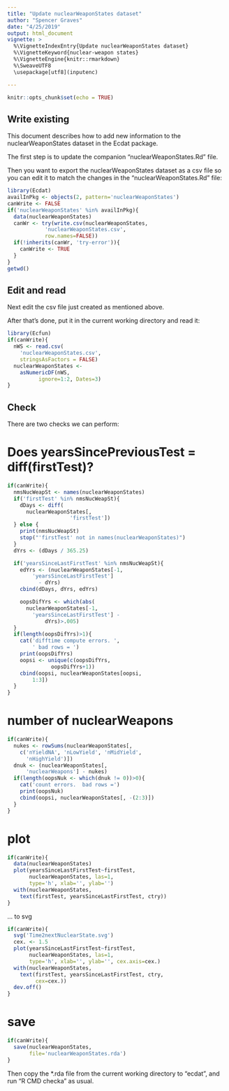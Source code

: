 ```yaml
---
title: "Update nuclearWeaponStates dataset"
author: "Spencer Graves"
date: "4/25/2019"
output: html_document
vignette: >
  %\VignetteIndexEntry{Update nuclearWeaponStates dataset}
  %\VignetteKeyword{nuclear-weapon states}
  %\VignetteEngine{knitr::rmarkdown}
  %\SweaveUTF8
  \usepackage[utf8](inputenc)

---
```


```r
knitr::opts_chunk$set(echo = TRUE)
```

## Write existing 

This document describes how to add new information to the nuclearWeaponStates dataset in the Ecdat package.  

The first step is to update the companion "nuclearWeaponStates.Rd" file.

Then you want to export the nuclearWeaponStates dataset as a csv file so you can edit it to match the changes in the "nuclearWeaponStates.Rd" file:

```r
library(Ecdat)
availInPkg <- objects(2, pattern='nuclearWeaponStates')
canWrite <- FALSE 
if('nuclearWeaponStates' %in% availInPkg){
  data(nuclearWeaponStates)
  canWr <- try(write.csv(nuclearWeaponStates, 
            'nuclearWeaponStates.csv', 
            row.names=FALSE))
  if(!inherits(canWr, 'try-error')){
    canWrite <- TRUE
  }
} 
getwd()
```

## Edit and read 

Next edit the csv file just created as mentioned above.

After that's done, put it in the current working directory and read it:

```r
library(Ecfun)
if(canWrite){
  nWS <- read.csv(
    'nuclearWeaponStates.csv', 
    stringsAsFactors = FALSE)
  nuclearWeaponStates <-
    asNumericDF(nWS, 
          ignore=1:2, Dates=3) 
}
```

## Check 

There are two checks we can perform:  

# Does yearsSincePreviousTest = diff(firstTest)?

```r
if(canWrite){
  nmsNucWeapSt <- names(nuclearWeaponStates)
  if('firstTest' %in% nmsNucWeapSt){
    dDays <- diff(
      nuclearWeaponStates[,
                    'firstTest'])
  } else {
    print(nmsNucWeapSt)
    stop("'firstTest' not in names(nuclearWeaponStates)")
  }
  dYrs <- (dDays / 365.25)

  if('yearsSinceLastFirstTest' %in% nmsNucWeapSt){
    edYrs <- (nuclearWeaponStates[-1,
        'yearsSinceLastFirstTest'] 
          - dYrs)
    cbind(dDays, dYrs, edYrs)

    oopsDifYrs <- which(abs(
      nuclearWeaponStates[-1,
        'yearsSinceLastFirstTest'] - 
            dYrs)>.005)
  }
  if(length(oopsDifYrs)>1){
    cat('difftime compute errors. ', 
        ' bad rows = ')
    print(oopsDifYrs)
    oopsi <- unique(c(oopsDifYrs, 
              oopsDifYrs+1))
    cbind(oopsi, nuclearWeaponStates[oopsi, 
        1:3])
  }
}
```

# number of nuclearWeapons

```r
if(canWrite){
  nukes <- rowSums(nuclearWeaponStates[, 
    c('nYieldNA', 'nLowYield', 'nMidYield',
      'nHighYield')])
  dnuk <- (nuclearWeaponStates[,
      'nuclearWeapons'] - nukes)
  if(length(oopsNuk <- which(dnuk != 0))>0){
    cat('count errors.  bad rows =')
    print(oopsNuk)
    cbind(oopsi, nuclearWeaponStates[, -(2:3)])
  }
}
```

# plot 

```r
if(canWrite){
  data(nuclearWeaponStates)
  plot(yearsSinceLastFirstTest~firstTest,
       nuclearWeaponStates, las=1, 
       type='h', xlab='', ylab='')
  with(nuclearWeaponStates, 
    text(firstTest, yearsSinceLastFirstTest, ctry))
}
```  

... to svg 

```r
if(canWrite){
  svg('Time2nextNuclearState.svg')
  cex. <- 1.5
  plot(yearsSinceLastFirstTest~firstTest,
       nuclearWeaponStates, las=1, 
       type='h', xlab='', ylab='', cex.axis=cex.)
  with(nuclearWeaponStates, 
    text(firstTest, yearsSinceLastFirstTest, ctry, 
         cex=cex.))
  dev.off()
}
```  

# save 

```r
if(canWrite){
  save(nuclearWeaponStates, 
       file='nuclearWeaponStates.rda')
}
```

Then copy the *.rda file from the current working directory to "ecdat\data", and run "R CMD checka" as usual.  
